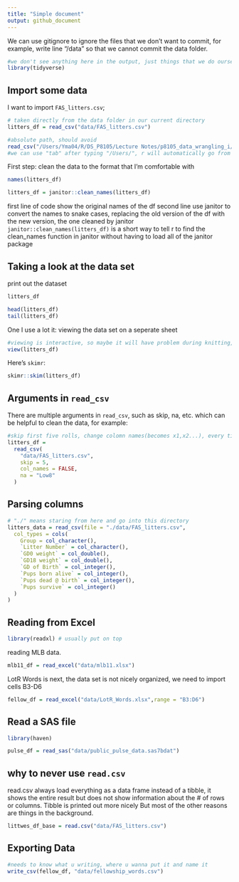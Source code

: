 ```yaml
---
title: "Simple document"
output: github_document
---
```


We can use gitignore to ignore the files that we don't want to commit, for example, write line "/data" so that we cannot commit the data folder. 

```r
#we don't see anything here in the output, just things that we do ourselves in the background
library(tidyverse)
```

## Import some data

I want to import `FAS_litters.csv`;

```r
# taken directly from the data folder in our current directory
litters_df = read_csv("data/FAS_litters.csv")
```

```r
#absolute path, should avoid
read_csv("/Users/Yma04/R/DS_P8105/Lecture Notes/p8105_data_wrangling_i/data/FAS_litters.csv")
#we can use "tab" after typing "/Users/", r will automatically go from there 
```

First step: clean the data to the format that I'm comfortable with
```r
names(litters_df)

litters_df = janitor::clean_names(litters_df)
```

first line of code show the original names of the df
second line use janitor to convert the names to snake cases, replacing the old version of the df with the new version, the one cleaned by janitor 
`janitor::clean_names(litters_df)` is a short way to tell r to find the clean_names function in janitor without having to load all of the janitor package 

## Taking a look at the data set

print out the dataset 
```r
litters_df 

head(litters_df)
tail(litters_df)
```

One I use a lot it: viewing the data set on a seperate sheet
```r
#viewing is interactive, so maybe it will have problem during knitting, so put eval=FALSE
view(litters_df)
```

Here's `skimr`:
```r
skimr::skim(litters_df)
```

## Arguments in `read_csv`

There are multiple arguments in `read_csv`, such as skip, na, etc. which can be helpful to clean the data, for example:

```r
#skip first five rolls, change colomn names(becomes x1,x2...), every time it sees a "Low8", regard it as missing data
litters_df =
  read_csv(
    "data/FAS_litters.csv",
    skip = 5,
    col_names = FALSE,
    na = "Low8"
  )
```

## Parsing columns

```r
# "./" means staring from here and go into this directory
litters_data = read_csv(file = "./data/FAS_litters.csv",
  col_types = cols(
    Group = col_character(),
    `Litter Number` = col_character(),
    `GD0 weight` = col_double(),
    `GD18 weight` = col_double(),
    `GD of Birth` = col_integer(),
    `Pups born alive` = col_integer(),
    `Pups dead @ birth` = col_integer(),
    `Pups survive` = col_integer()
  )
)
```

## Reading from Excel

```r
library(readxl) # usually put on top
```

reading MLB data.

```r
mlb11_df = read_excel("data/mlb11.xlsx")
```

LotR Words is next, the data set is not nicely organized, we need to import cells B3-D6

```r
fellow_df = read_excel("data/LotR_Words.xlsx",range = "B3:D6")
```

## Read a SAS file

```r
library(haven)
```

```r
pulse_df = read_sas("data/public_pulse_data.sas7bdat")
```

## why to never use `read.csv`
read.csv always load everything as a data frame instead of a tibble, it shows the entire result but does not show information about the # of rows or columns. Tibble is printed out more nicely But most of the other reasons are things in the background. 

```r
littwes_df_base = read.csv("data/FAS_litters.csv")
```

## Exporting Data 

```r
#needs to know what u writing, where u wanna put it and name it
write_csv(fellow_df, "data/fellowship_words.csv")
```


